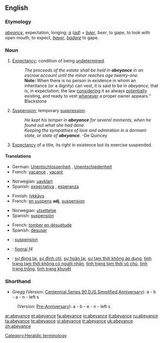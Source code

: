 ==English==

===Etymology===
{{OF.}} ''[[abeance]]'', expectation, longing; ''[[a]]'' {{L.}} (''[[ad]]'') + ''[[baer]]'', ''beer'', to gape, to look with open mouth, to expect, {{F.}} ''[[bayer]]'', {{LL.}} ''[[badare]]'' to gape.

===Noun===
{{en-noun}}

# {{law}} [[expectancy|Expectancy]]; condition of being [[undetermined]].
#: ''The proceeds of the estate shall be held in '''abeyance''' in an escrow account until the minor reaches age twenty-one.''
#: '''Note:''' When there is no person in existence in whom an inheritance (or a dignity) can vest, it is said to be in ''abeyance'', that is, in expectation; the law [[considering]] it as always [[potentially]] existing, and ready to vest [[whenever]] a proper owner appears.'' Blackstone
# [[suspension|Suspension]]; temporary [[suppression]].
#: ''He kept his temper in '''abeyance''' for several moments, when he found out what she had done.''
#: ''Keeping the sympathies of love and admiration in a dormant state, or state of '''abeyance'''.''  -De Quincey
# {{heraldry}} [[expectancy|Expectancy]] of a title, its right in existence but its exercise suspended.

====Translations====
{{trans-top|Expectancy; condition of being undetermined}}
* German: [[Unentschlossenheit]] {{f}}, [[Unentschiedenheit]] {{f}}
* French: [[vacance]] {{f}}, [[vacant]]
{{trans-mid}}
* Norwegian: [[uavklart]]
* Spanish: [[expectativa]] {{f}}, [[esperanza]] {{f}}
{{trans-bottom}}

{{trans-top|Suspension; temporary suppression}}
* Finnish: [[lykkäys]]
* French: [[en suspens]] '''adj''', [[suspension]] {{f}}
{{trans-mid}}
* Norwegian: [[utsettelse]]
* Spanish: [[suspensión]] {{f}}
{{trans-bottom}}

{{trans-top|Expectancy of a title}}
{{trans-mid}}
{{trans-bottom}}

{{trans-top|To fall in abeyance}}
* French: [[tomber en désuétude]]
* Spanish: [[desusar]]
{{trans-bottom}}

{{checktrans-top}}
* {{ttbc|Interlingua}}: [[suspension]]
* {{ttbc|Irish}}: [[fionraí]] ''f4''
{{trans-mid}}
* {{ttbc|Vietnamese}}: [[sự đọng lại]], [[sự đình chỉ]], [[sự hoãn lại]], [[sự tạm thời không áp dụng]], [[tình trạng tạm thời không có người nhận]], [[tình trạng tạm thời vô chủ]], [[tình trạng trống]], [[tình trạng khuyết]]
{{trans-bottom}}

===Shorthand===
* Gregg (Version: [http://en.wikipedia.org/wiki/Gregg_Shorthand#Centennial_Gregg_Shorthand Centennial],[http://en.wikipedia.org/wiki/Gregg_Shorthand#Series_90_Gregg_Shorthand  Series 90],[http://en.wikipedia.org/wiki/Gregg_Shorthand#Diamond_Jubilee_Gregg_Shorthand  DJS],[http://en.wikipedia.org/wiki/Gregg_Shorthand#Simplified_Gregg_Shorthand Simplified],[http://en.wikipedia.org/wiki/Gregg_Shorthand#Anniversary_Gregg_Shorthand Anniversary]): a - b - a - n - left s
: (Version: [http://en.wikipedia.org/wiki/Gregg_Shorthand#Pre_Anniversary_Gregg_Shorthand Pre-Anniversary]): a - b - e - n - left s

[[Category:Heraldic terminology]]

[[ar:abeyance]]
[[et:abeyance]]
[[fa:abeyance]]
[[io:abeyance]]
[[it:abeyance]]
[[ru:abeyance]]
[[ta:abeyance]]
[[te:abeyance]]
[[vi:abeyance]]
[[tr:abeyance]]
[[uk:abeyance]]
[[zh:abeyance]]
